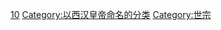 {{Main}}
[[Category:汉景帝皇子|10]]
[[Category:以西汉皇帝命名的分类|Category:以西汉皇帝命名的分类]]
[[Category:世宗|Category:世宗]]